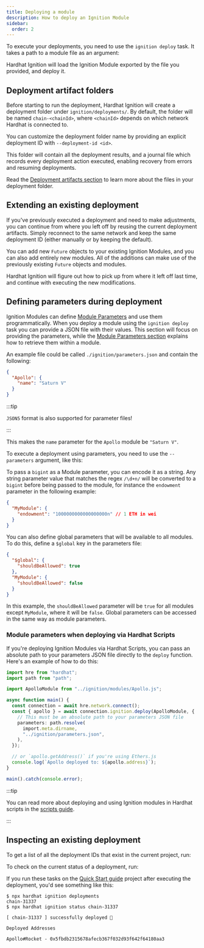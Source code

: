 ```yaml
---
title: Deploying a module
description: How to deploy an Ignition Module
sidebar:
  order: 2
---
```



To execute your deployments, you need to use the `ignition deploy` task. It takes a path to a module file as an argument:

<Run command="hardhat ignition deploy ignition/modules/MyModule.ts" />

Hardhat Ignition will load the Ignition Module exported by the file you provided, and deploy it.

## Deployment artifact folders

Before starting to run the deployment, Hardhat Ignition will create a deployment folder under `ignition/deployments/`. By default, the folder will be named `chain-<chainId>`, where `<chainId>` depends on which network Hardhat is connected to.

You can customize the deployment folder name by providing an explicit deployment ID with `--deployment-id <id>`.

This folder will contain all the deployment results, and a journal file which records every deployment action executed, enabling recovery from errors and resuming deployments.

Read the [Deployment artifacts section](/ignition/docs/explanations/deployment-artifacts) to learn more about the files in your deployment folder.

## Extending an existing deployment

If you've previously executed a deployment and need to make adjustments, you can continue from where you left off by reusing the current deployment artifacts. Simply reconnect to the same network and keep the same deployment ID (either manually or by keeping the default).

You can add new `Future` objects to your existing Ignition Modules, and you can also add entirely new modules. All of the additions can make use of the previously existing `Future` objects and modules.

Hardhat Ignition will figure out how to pick up from where it left off last time, and continue with executing the new modifications.

## Defining parameters during deployment

Ignition Modules can define [Module Parameters](/ignition/docs/guides/creating-modules#module-parameters) and use them programmatically. When you deploy a module using the `ignition deploy` task you can provide a JSON file with their values. This section will focus on providing the parameters, while the [Module Parameters section](/ignition/docs/guides/creating-modules#module-parameters) explains how to retrieve them within a module.

An example file could be called `./ignition/parameters.json` and contain the following:

```json
{
  "Apollo": {
    "name": "Saturn V"
  }
}
```

:::tip

`JSON5` format is also supported for parameter files!

:::

This makes the `name` parameter for the `Apollo` module be `"Saturn V"`.

To execute a deployment using parameters, you need to use the `--parameters` argument, like this:

<Run command="hardhat ignition deploy ignition/modules/Apollo.ts --parameters ignition/parameters.json" />

To pass a `bigint` as a Module parameter, you can encode it as a string. Any string parameter value that matches the regex `/\d+n/` will be converted to a `bigint` before being passed to the module, for instance the `endowment` parameter in the following example:

```json
{
  "MyModule": {
    "endowment": "1000000000000000000n" // 1 ETH in wei
  }
}
```

You can also define global parameters that will be available to all modules. To do this, define a `$global` key in the parameters file:

```json
{
  "$global": {
    "shouldBeAllowed": true
  },
  "MyModule": {
    "shouldBeAllowed": false
  }
}
```

In this example, the `shouldBeAllowed` parameter will be `true` for all modules except `MyModule`, where it will be `false`. Global parameters can be accessed in the same way as module parameters.

### Module parameters when deploying via Hardhat Scripts

If you're deploying Ignition Modules via Hardhat Scripts, you can pass an absolute path to your parameters JSON file directly to the `deploy` function. Here's an example of how to do this:

```typescript
import hre from "hardhat";
import path from "path";

import ApolloModule from "../ignition/modules/Apollo.js";

async function main() {
  const connection = await hre.network.connect();
  const { apollo } = await connection.ignition.deploy(ApolloModule, {
    // This must be an absolute path to your parameters JSON file
    parameters: path.resolve(
      import.meta.dirname,
      "../ignition/parameters.json",
    ),
  });

  // or `apollo.getAddress()` if you're using Ethers.js
  console.log(`Apollo deployed to: ${apollo.address}`);
}

main().catch(console.error);
```

:::tip

You can read more about deploying and using Ignition modules in Hardhat scripts in the [scripts guide](/ignition/docs/guides/scripts).

:::

## Inspecting an existing deployment

To get a list of all the deployment IDs that exist in the current project, run:

<Run command="hardhat ignition deployments" />

To check on the current status of a deployment, run:

<Run command="hardhat ignition status DeploymentId" />

If you run these tasks on the [Quick Start guide](/ignition/docs/getting-started#quick-start) project after executing the deployment, you'd see something like this:

```
$ npx hardhat ignition deployments
chain-31337
$ npx hardhat ignition status chain-31337

[ chain-31337 ] successfully deployed 🚀

Deployed Addresses

Apollo#Rocket - 0x5fbdb2315678afecb367f032d93f642f64180aa3
```

